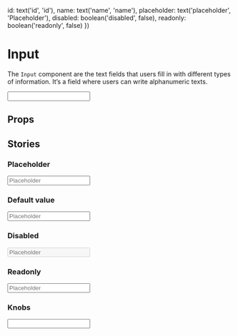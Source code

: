 
  id: text('id', 'id'),
  name: text('name', 'name'),
  placeholder: text('placeholder', 'Placeholder'),
  disabled: boolean('disabled', false),
  readonly: boolean('readonly', false)
})

<Meta title="Atoms/Input" component={Input} />

# Input

The `Input` component are the text fields that users fill in with different types of information. It’s a field where users can write alphanumeric texts.

<Preview>
  <Story name="Default">
    <Input />
  </Story>
</Preview>

## Props

<Props of={Input} />

## Stories

### Placeholder

<Preview>
  <Story name="Placeholder">
    <Input placeholder="Placeholder" />
  </Story>
</Preview>

### Default value

<Preview>
  <Story name="Default value">
    <Input placeholder="Placeholder" defaultValue="Default value" />
  </Story>
</Preview>

### Disabled

<Preview>
  <Story name="Disabled">
    <Input placeholder="Placeholder" defaultValue="Default value" disabled />
  </Story>
</Preview>

### Readonly

<Preview>
  <Story name="Readonly">
    <Input placeholder="Placeholder" defaultValue="Default value" readonly />
  </Story>
</Preview>

### Knobs

<Preview>
  <Story name="Knobs">
    <Input {...knobsProps()} />
  </Story>
</Preview>

